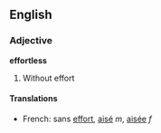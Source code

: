 ==English==
===Adjective===
'''effortless'''

# Without effort

====Translations====
*French: sans [[effort]], [[aisé]] ''m'', [[aisée]] ''f''